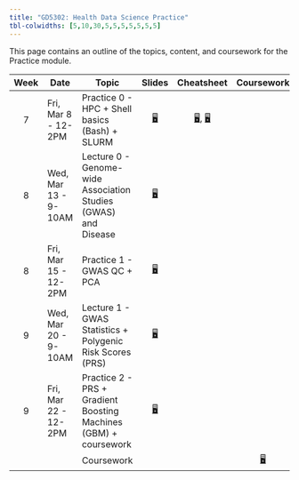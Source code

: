 ```yaml
---
title: "GD5302: Health Data Science Practice"
tbl-colwidths: [5,10,30,5,5,5,5,5,5,5]
---
```


This page contains an outline of the topics, content, and coursework for the Practice module.


::: column-screen-inset-right
|Week|Date|Topic|Slides|Cheatsheet|Coursework|
|:------:|--------|--------|:------:|:------:|:------:|
|7|Fri, Mar 8 - 12-2PM|Practice 0 - HPC + Shell basics (Bash) + SLURM |[🖥️](/slides/pra-0.html "Pra slides"){aria-label="Pratice 0 slides"}|[🖥️](/cheatsheets/cheatsheet-bash.html "Bash cheatsheet"){aria-label="Bash cheatsheet"}, [🖥️](/cheatsheets/cheatsheet-slurm.html "SLURM cheatsheet"){aria-label="SLURM cheatsheet"}|
|8|Wed, Mar 13 - 9-10AM|Lecture 0 - Genome-wide Association Studies (GWAS) and Disease|[🖥️](/slides/lec-0.html "Lec slides"){aria-label="Lecture 0 slides"}| 
|8|Fri, Mar 15 - 12-2PM|Practice 1 - GWAS QC + PCA|[🖥️](/slides/pra-1.html "Pra slides"){aria-label="Pratice 1 slides"}|
|9|Wed, Mar 20 - 9-10AM|Lecture 1 - GWAS Statistics + Polygenic Risk Scores (PRS)|[🖥️](/slides/lec-1.pdf "Lec slides"){aria-label="Lecture 1 slides"}|
|9|Fri, Mar 22 - 12-2PM|Practice 2 - PRS + Gradient Boosting Machines (GBM) + coursework|[🖥️](/slides/pra-2.html "Pra slides"){aria-label="Practice 2 slides"}|
|||Coursework|||[🖥️](/task.html "Coursework"){aria-label="Coursework description"}|
:::